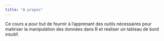 ```yaml
---
title: "A propos"
---
```


Ce cours a pour but de fournir à l'apprenant des outils nécessaires pour maitriser la manipulation des données dans R et réaliser un tableau de bord intuitif.
